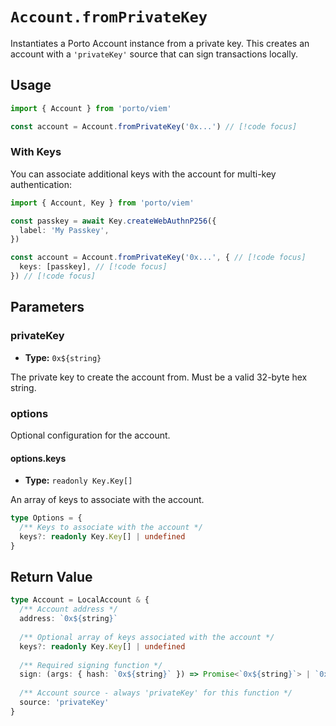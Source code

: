 # `Account.fromPrivateKey`

Instantiates a Porto Account instance from a private key. This creates an account with a `'privateKey'` source that can sign transactions locally.

## Usage

```ts twoslash
import { Account } from 'porto/viem'

const account = Account.fromPrivateKey('0x...') // [!code focus]
```

### With Keys

You can associate additional keys with the account for multi-key authentication:

```ts twoslash
import { Account, Key } from 'porto/viem'

const passkey = await Key.createWebAuthnP256({
  label: 'My Passkey',
})

const account = Account.fromPrivateKey('0x...', { // [!code focus]
  keys: [passkey], // [!code focus]
}) // [!code focus]
```

## Parameters

### privateKey

- **Type:** `0x${string}`

The private key to create the account from. Must be a valid 32-byte hex string.

### options

Optional configuration for the account.

#### options.keys

- **Type:** `readonly Key.Key[]`

An array of keys to associate with the account.

```ts
type Options = {
  /** Keys to associate with the account */
  keys?: readonly Key.Key[] | undefined
}
```

## Return Value

```ts
type Account = LocalAccount & {
  /** Account address */
  address: `0x${string}`
  
  /** Optional array of keys associated with the account */
  keys?: readonly Key.Key[] | undefined
  
  /** Required signing function */
  sign: (args: { hash: `0x${string}` }) => Promise<`0x${string}`> | `0x${string}`
  
  /** Account source - always 'privateKey' for this function */
  source: 'privateKey'
}
```

